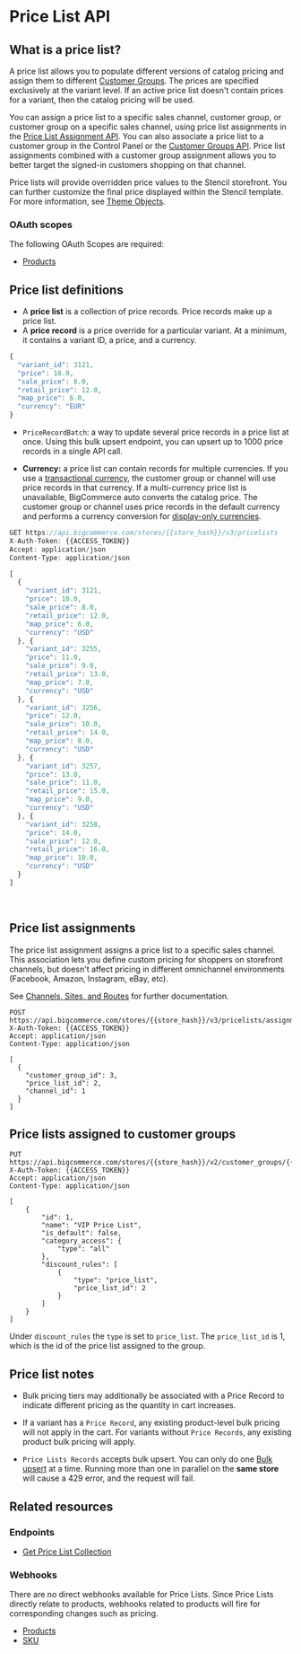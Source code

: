 # Price List API

## What is a price list?

A price list allows you to populate different versions of catalog pricing and assign them to different [Customer Groups](/docs/rest-management/customers-v2). The prices are specified exclusively at the variant level. If an active price list doesn't contain prices for a variant, then the catalog pricing will be used.

You can assign a price list to a specific sales channel, customer group, or customer group on a specific sales channel, using price list assignments in the [Price List Assignment API](/api-reference/store-management/price-lists/price-lists-assignments/createpricelistassignments). You can also associate a price list to a customer group in the Control Panel or the [Customer Groups API](/api-reference/store-management/customers-v2). Price list assignments combined with a customer group assignment allows you to better target the signed-in customers shopping on that channel.

Price lists will provide overridden price values to the Stencil storefront. You can further customize the final price displayed within the Stencil template. For more information, see [Theme Objects](/stencil-docs/reference-docs/global-objects-and-properties).

### OAuth scopes
The following OAuth Scopes are required:
* [Products](/api-docs/getting-started/authentication/rest-api-authentication#oauth-scopes)

## Price list definitions
* A **price list** is a collection of price records. Price records make up a price list.
* A **price record** is a price override for a particular variant. At a minimum, it contains a variant ID, a price, and a currency.

```js showLineNumbers copy
{
  "variant_id": 3121,
  "price": 10.0,
  "sale_price": 8.0,
  "retail_price": 12.0,
  "map_price": 6.0,
  "currency": "EUR"
}
```

- `PriceRecordBatch`: a way to update several price records in a price list at once. Using this bulk upsert endpoint, you can upsert up to 1000 price records in a single API call.

- **Currency:** a price list can contain records for multiple currencies. If you use a [transactional currency](/api-docs/multi-currency/guide/introduction#display-vs-transactional), the customer group or channel will use price records in that currency. If a multi-currency price list is unavailable, BigCommerce auto converts the catalog price. The customer group or channel uses price records in the default currency and performs a currency conversion for [display-only currencies](/api-docs/multi-currency/guide/introduction#display-vs-transactional).

```js filename="Example request: Get all price lists" showLineNumbers copy
GET https://api.bigcommerce.com/stores/{{store_hash}}/v3/pricelists
X-Auth-Token: {{ACCESS_TOKEN}}
Accept: application/json
Content-Type: application/json

[
  {
    "variant_id": 3121,
    "price": 10.0,
    "sale_price": 8.0,
    "retail_price": 12.0,
    "map_price": 6.0,
    "currency": "USD"
  }, {
    "variant_id": 3255,
    "price": 11.0,
    "sale_price": 9.0,
    "retail_price": 13.0,
    "map_price": 7.0,
    "currency": "USD"
  }, {
    "variant_id": 3256,
    "price": 12.0,
    "sale_price": 10.0,
    "retail_price": 14.0,
    "map_price": 8.0,
    "currency": "USD"
  }, {
    "variant_id": 3257,
    "price": 13.0,
    "sale_price": 11.0,
    "retail_price": 15.0,
    "map_price": 9.0,
    "currency": "USD"
  }, {
    "variant_id": 3258,
    "price": 14.0,
    "sale_price": 12.0,
    "retail_price": 16.0,
    "map_price": 10.0,
    "currency": "USD"
  }
]
```
&nbsp;

## Price list assignments

The price list assignment assigns a price list to a specific sales channel. This association lets you define custom pricing for shoppers on storefront channels, but doesn't affect pricing in different omnichannel environments (Facebook, Amazon, Instagram, eBay, etc). 

See [Channels, Sites, and Routes](/docs/rest-management/channels) for further documentation.

```http filename="Example request: Create a price list assignment" showLineNumbers copy
POST https://api.bigcommerce.com/stores/{{store_hash}}/v3/pricelists/assignments
X-Auth-Token: {{ACCESS_TOKEN}}
Accept: application/json
Content-Type: application/json

[
  {
    "customer_group_id": 3,
    "price_list_id": 2,
    "channel_id": 1
  }
]
```

## Price lists assigned to customer groups 

```http filename="Example request: Assign a price list to a customer group" showLineNumbers copy
PUT https://api.bigcommerce.com/stores/{{store_hash}}/v2/customer_groups/{{customer_group_id}}
X-Auth-Token: {{ACCESS_TOKEN}}
Accept: application/json
Content-Type: application/json

[
    {
        "id": 1,
        "name": "VIP Price List",
        "is_default": false,
        "category_access": {
            "type": "all"
        },
        "discount_rules": [
            {
                "type": "price_list",
                "price_list_id": 2
            }
        ]
    }
]
```

Under `discount_rules` the `type` is set to `price_list`. The `price_list_id` is 1, which is the id of the price list assigned to the group.

## Price list notes

- Bulk pricing tiers may additionally be associated with a Price Record to indicate different pricing as the quantity in cart increases.

- If a variant has a `Price Record`, any existing product-level bulk pricing will not apply in the cart. For variants without `Price Records`, any existing product bulk pricing will apply.

- `Price Lists Records` accepts bulk upsert. You can only do one [Bulk upsert](/api-reference/catalog/pricelists-api/price-lists-records/setpricelistrecordcollection) at a time. Running more than one in parallel on the **same store** will cause a 429 error, and the request will fail.

## Related resources

### Endpoints
* [Get Price List Collection](/api-reference/catalog/pricelists-api/price-lists/getpricelistcollection)

### Webhooks
There are no direct webhooks available for Price Lists. Since Price Lists directly relate to products, webhooks related to products will fire for corresponding changes such as pricing.

* [Products](/api-docs/getting-started/webhooks/webhook-events#webhook-events_products)
* [SKU](/api-docs/getting-started/webhooks/webhook-events#webhook-events_sku)